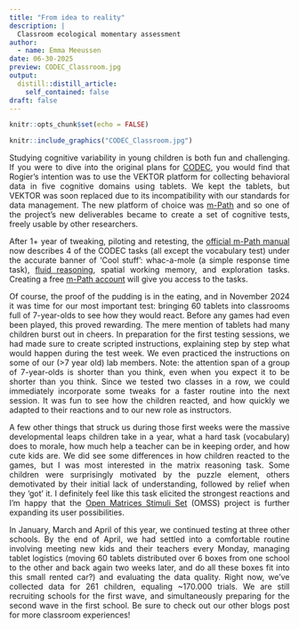 ```yaml
---
title: "From idea to reality"
description: |
  Classroom ecological momentary assessment
author:
  - name: Emma Meeussen
date: 06-30-2025
preview: CODEC_Classroom.jpg
output:
  distill::distill_article:
    self_contained: false
draft: false
---
```


<style>
body {
text-align: justify}
</style>

```r
knitr::opts_chunk$set(echo = FALSE)
```

```r
knitr::include_graphics("CODEC_Classroom.jpg")
```

Studying cognitive variability in young children is both fun and challenging. If you were to dive into the original plans for [CODEC](https://lifespancognitivedynamics.com/cohort.html#codec-2025-2028-age-7-13), you would find that Rogier’s intention was to use the VEKTOR platform for collecting behavioral data in five cognitive domains using tablets. We kept the tablets, but VEKTOR was soon replaced due to its incompatibility with our standards for data management. The new platform of choice was [m-Path](https://m-path.io/landing/) and so one of the project’s new deliverables became to create a set of cognitive tests, freely usable by other researchers. 

After 1+ year of tweaking, piloting and retesting, the [official m-Path manual](https://manual.m-path.io/knowledge-base/cognitive-tests/) now describes 4 of the CODEC tasks (all except the vocabulary test) under the accurate banner of ‘Cool stuff’: whac-a-mole (a simple response time task), [fluid reasoning](https://www.nwo.nl/en/projects/osf232029), spatial working memory, and exploration tasks. Creating a free [m-Path account](https://manual.m-path.io/knowledge-base/create-an-online-dashboard-account/) will give you access to the tasks. 

Of course, the proof of the pudding is in the eating, and in November 2024 it was time for our most important test: bringing 60 tablets into classrooms full of 7-year-olds to see how they would react. Before any games had even been played, this proved rewarding. The mere mention of tablets had many children burst out in cheers. 
In preparation for the first testing sessions, we had made sure to create scripted instructions, explaining step by step what would happen during the test week. We even practiced the instructions on some of our (>7 year old) lab members. Note: the attention span of a group of 7-year-olds is shorter than you think, even when you expect it to be shorter than you think. Since we tested two classes in a row, we could immediately incorporate some tweaks for a faster routine into the next session. It was fun to see how the children reacted, and how quickly we adapted to their reactions and to our new role as instructors.

A few other things that struck us during those first weeks were the massive developmental leaps children take in a year, what a hard task (vocabulary) does to morale, how much help a teacher can be in keeping order, and how cute kids are. We did see some differences in how children reacted to the games, but I was most interested in the matrix reasoning task. Some children were surprisingly motivated by the puzzle element, others demotivated by their initial lack of understanding, followed by relief when they ‘got’ it. I definitely feel like this task elicited the strongest reactions and I’m happy that the [Open Matrices Stimuli Set](https://www.aranvanhout.com/research.html) (OMSS) project is further expanding its user possibilities. 

In January, March and April of this year, we continued testing at three other schools. By the end of April, we had settled into a comfortable routine involving meeting new kids and their teachers every Monday, managing tablet logistics (moving 60 tablets distributed over 6 boxes from one school to the other and back again two weeks later, and do all these boxes fit into this small rented car?) and evaluating the data quality. 
Right now, we’ve collected data for 261 children, equaling ~170.000 trials. We are still recruiting schools for the first wave, and simultaneously preparing for the second wave in the first school. Be sure to check out our other blogs post for more classroom experiences! 
